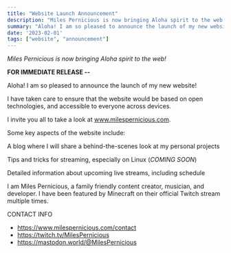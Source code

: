 ```yaml
---
title: "Website Launch Announcement"
description: "Miles Pernicious is now bringing Aloha spirit to the web!"
summary: "Aloha! I am so pleased to announce the launch of my new website! I have taken care to ensure that the website would be..."
date: '2023-02-01'
tags: ["website", "announcement"]
---
```

*Miles Pernicious is now bringing Aloha spirit to the web!*

**FOR IMMEDIATE RELEASE --**

Aloha! I am so pleased to announce the launch of my new website!

I have taken care to ensure that the website would be based on open technologies, and accessible to everyone across devices.

I invite you all to take a look at www.milespernicious.com.

Some key aspects of the website include:

A blog where I will share a behind-the-scenes look at my personal projects

Tips and tricks for streaming, especially on Linux (*COMING SOON*)

Detailed information about upcoming live streams, including schedule

I am Miles Pernicious, a family friendly content creator, musician, and developer. I have been featured by Minecraft on their official Twitch stream multiple times.

CONTACT INFO

* https://www.milespernicious.com/contact
* https://twitch.tv/MilesPernicious
* https://mastodon.world/@MilesPernicious
